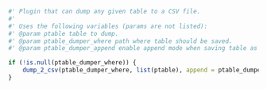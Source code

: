 ```r

#' Plugin that can dump any given table to a CSV file.
#'
#' Uses the following variables (params are not listed):
#' @param ptable table to dump.
#' @param ptable_dumper_where path where table should be saved.
#' @param ptable_dumper_append enable append mode when saving table as CSV.

if (!is.null(ptable_dumper_where)) {
    dump_2_csv(ptable_dumper_where, list(ptable), append = ptable_dumper_append)
}
```
